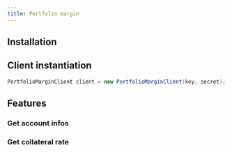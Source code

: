 ```yaml
---
title: Portfolio margin
---
```



<RepoBadges artifact="portFolio" />

## Installation

<ArtifactInstall repo="portFolio" />

## Client instantiation

```java
PortfolioMarginClient client = new PortfolioMarginClient(key, secret);
```

## Features

### Get account infos

<Examples payload="AccountInfo" method="getAccountInfo" items={[{}]} />

### Get collateral rate

<Examples payload="List<CollaterateRateInfo>" method="getCollateralRate" items={[{}]} />
